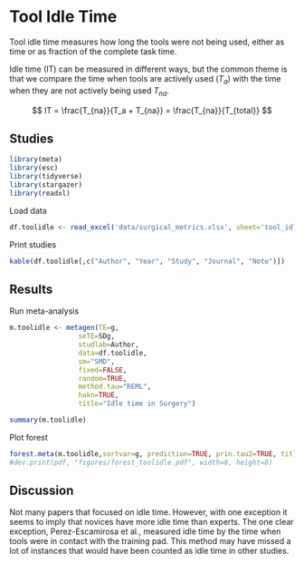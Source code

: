 # **Tool Idle Time**

Tool idle time measures how long the tools were not being used, either as time or as fraction of the complete task time.

Idle time (IT) can be measured in different ways, but the common theme is that we compare the time when tools are actively used ($T_a$) with the time when they are not actively being used $T_{na}$.

$$
IT = \frac{T_{na}}{T_a + T_{na}} = \frac{T_{na}}{T_{total}}
$$

## Studies
```r
library(meta)
library(esc)
library(tidyverse)
library(stargazer)
library(readxl)
```
Load data
```r
df.toolidle <- read_excel('data/surgical_metrics.xlsx', sheet='tool_idle')
```
Print studies
```r
kable(df.toolidle[,c("Author", "Year", "Study", "Journal", "Note")])
```
## Results
Run meta-analysis
```r
m.toolidle <- metagen(TE=g,
                 seTE=SDg,
                 studlab=Author,
                 data=df.toolidle,
                 sm="SMD",
                 fixed=FALSE,
                 random=TRUE,
                 method.tau="REML",
                 hakn=TRUE,
                 title="Idle time in Surgery")
```
```r
summary(m.toolidle)
```

Plot forest
```r
forest.meta(m.toolidle,sortvar=g, prediction=TRUE, prin.tau2=TRUE, title="Idle time in Surgery")
#dev.print(pdf, "figures/forest_toolidle.pdf", width=8, height=8)
```

## Discussion
Not many papers that focused on idle time. However, with one exception it seems to imply that novices have more idle time than experts. The one clear exception, Perez-Escamirosa et al., measured idle time by the time when tools were in contact with the training pad. This method may have missed a lot of instances that would have been counted as idle time in other studies.